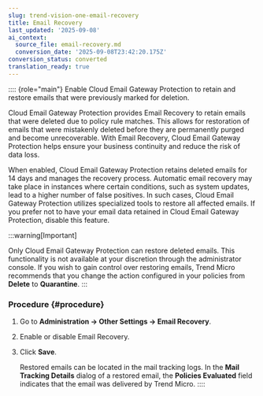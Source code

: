 ```yaml
---
slug: trend-vision-one-email-recovery
title: Email Recovery
last_updated: '2025-09-08'
ai_context:
  source_file: email-recovery.md
  conversion_date: '2025-09-08T23:42:20.175Z'
conversion_status: converted
translation_ready: true
---
```


:::: {role="main"}
Enable Cloud Email Gateway Protection to retain and restore emails that were previously marked for deletion.

Cloud Email Gateway Protection provides Email Recovery to retain emails that were deleted due to policy rule matches. This allows for restoration of emails that were mistakenly deleted before they are permanently purged and become unrecoverable. With Email Recovery, Cloud Email Gateway Protection helps ensure your business continuity and reduce the risk of data loss.

When enabled, Cloud Email Gateway Protection retains deleted emails for 14 days and manages the recovery process. Automatic email recovery may take place in instances where certain conditions, such as system updates, lead to a higher number of false positives. In such cases, Cloud Email Gateway Protection utilizes specialized tools to restore all affected emails. If you prefer not to have your email data retained in Cloud Email Gateway Protection, disable this feature.

:::warning[Important]

Only Cloud Email Gateway Protection can restore deleted emails. This functionality is not available at your discretion through the administrator console. If you wish to gain control over restoring emails, Trend Micro recommends that you change the action configured in your policies from **Delete** to **Quarantine**.
:::

### Procedure {#procedure}

1.  Go to **Administration → Other Settings → Email Recovery**.

2.  Enable or disable Email Recovery.

3.  Click **Save**.

    Restored emails can be located in the mail tracking logs. In the **Mail Tracking Details** dialog of a restored email, the **Policies Evaluated** field indicates that the email was delivered by Trend Micro.
::::
